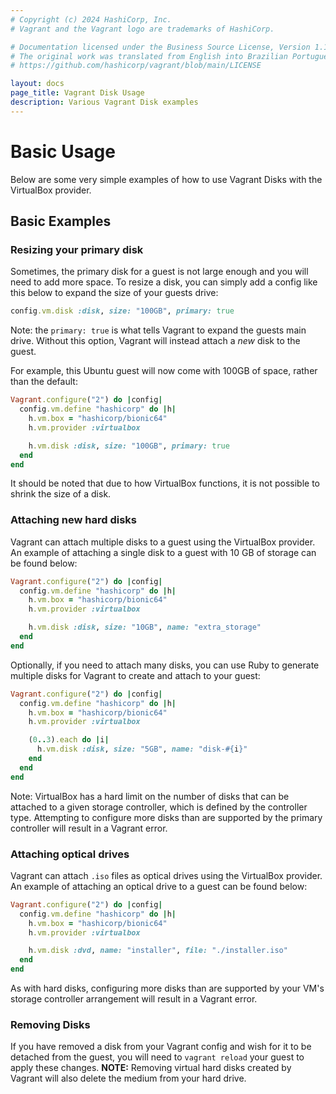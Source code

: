 ```yaml
---
# Copyright (c) 2024 HashiCorp, Inc.
# Vagrant and the Vagrant logo are trademarks of HashiCorp.

# Documentation licensed under the Business Source License, Version 1.1.
# The original work was translated from English into Brazilian Portuguese.
# https://github.com/hashicorp/vagrant/blob/main/LICENSE

layout: docs
page_title: Vagrant Disk Usage
description: Various Vagrant Disk examples
---
```


# Basic Usage

Below are some very simple examples of how to use Vagrant Disks with the VirtualBox provider.

## Basic Examples

### Resizing your primary disk

Sometimes, the primary disk for a guest is not large enough and you will need to
add more space. To resize a disk, you can simply add a config like this below
to expand the size of your guests drive:

```ruby
config.vm.disk :disk, size: "100GB", primary: true
```

Note: the `primary: true` is what tells Vagrant to expand the guests main drive.
Without this option, Vagrant will instead attach a _new_ disk to the guest.

For example, this Ubuntu guest will now come with 100GB of space, rather than the default:

```ruby
Vagrant.configure("2") do |config|
  config.vm.define "hashicorp" do |h|
    h.vm.box = "hashicorp/bionic64"
    h.vm.provider :virtualbox

    h.vm.disk :disk, size: "100GB", primary: true
  end
end
```

It should be noted that due to how VirtualBox functions, it is not possible to shrink
the size of a disk.

### Attaching new hard disks

Vagrant can attach multiple disks to a guest using the VirtualBox provider. An example
of attaching a single disk to a guest with 10 GB of storage can be found below:

```ruby
Vagrant.configure("2") do |config|
  config.vm.define "hashicorp" do |h|
    h.vm.box = "hashicorp/bionic64"
    h.vm.provider :virtualbox

    h.vm.disk :disk, size: "10GB", name: "extra_storage"
  end
end
```

Optionally, if you need to attach many disks, you can use Ruby to generate multiple
disks for Vagrant to create and attach to your guest:

```ruby
Vagrant.configure("2") do |config|
  config.vm.define "hashicorp" do |h|
    h.vm.box = "hashicorp/bionic64"
    h.vm.provider :virtualbox

    (0..3).each do |i|
      h.vm.disk :disk, size: "5GB", name: "disk-#{i}"
    end
  end
end
```

Note: VirtualBox has a hard limit on the number of disks that can be attached
to a given storage controller, which is defined by the controller type.
Attempting to configure more disks than are supported by the primary
controller will result in a Vagrant error.

### Attaching optical drives

Vagrant can attach `.iso` files as optical drives using the VirtualBox provider.
An example of attaching an optical drive to a guest can be found below:

```ruby
Vagrant.configure("2") do |config|
  config.vm.define "hashicorp" do |h|
    h.vm.box = "hashicorp/bionic64"
    h.vm.provider :virtualbox

    h.vm.disk :dvd, name: "installer", file: "./installer.iso"
  end
end
```

As with hard disks, configuring more disks than are supported by your VM's
storage controller arrangement will result in a Vagrant error.

### Removing Disks

If you have removed a disk from your Vagrant config and wish for it to be
detached from the guest, you will need to `vagrant reload` your guest to apply
these changes. **NOTE:** Removing virtual hard disks created by Vagrant will
also delete the medium from your hard drive.
